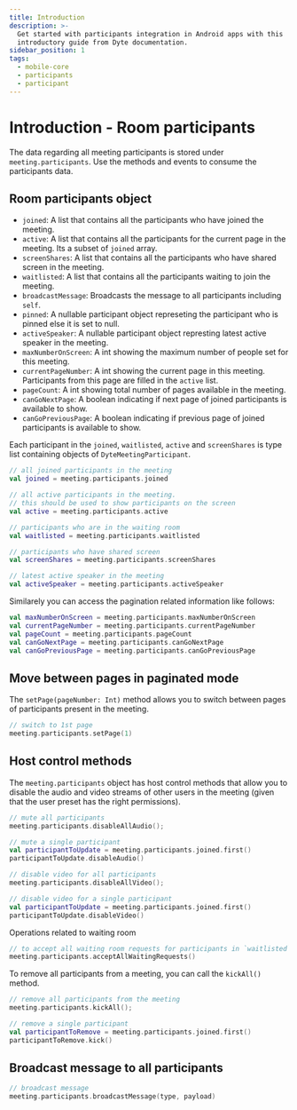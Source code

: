 ```yaml
---
title: Introduction
description: >-
  Get started with participants integration in Android apps with this
  introductory guide from Dyte documentation.
sidebar_position: 1
tags:
  - mobile-core
  - participants
  - participant
---
```


# Introduction - Room participants

The data regarding all meeting participants is stored under `meeting.participants`. Use the methods and events to consume the participants data.

## Room participants object

- `joined`: A list that contains all the participants who have joined the meeting.
- `active`: A list that contains all the participants for the current page in the meeting. Its a subset of `joined` array.
- `screenShares`: A list that contains all the participants who have shared screen in the meeting.
- `waitlisted`: A list that contains all the participants waiting to join the meeting.
- `broadcastMessage`: Broadcasts the message to all participants including `self`.
- `pinned`: A nullable participant object represeting the participant who is pinned else it is set to null.
- `activeSpeaker`: A nullable participant object represting latest active speaker in the meeting. 
- `maxNumberOnScreen`: A int showing the maximum number of people set for this meeting.
- `currentPageNumber`: A int showing the current page in this meeting. Participants from this page are filled in the `active` list.
- `pageCount`: A int showing total number of pages available in the meeting.
- `canGoNextPage`: A boolean indicating if next page of joined  participants is available to show.
- `canGoPreviousPage`: A boolean indicating if previous page of joined  participants is available to show.

Each participant in the `joined`, `waitlisted`, `active` and
`screenShares` is type list containing objects of `DyteMeetingParticipant`.

```kotlin
// all joined participants in the meeting
val joined = meeting.participants.joined

// all active participants in the meeting.
// this should be used to show participants on the screen
val active = meeting.participants.active

// participants who are in the waiting room
val waitlisted = meeting.participants.waitlisted

// participants who have shared screen
val screenShares = meeting.participants.screenShares

// latest active speaker in the meeting
val activeSpeaker = meeting.participants.activeSpeaker
```

Similarely you can access the pagination related information like follows: 

```kotlin
val maxNumberOnScreen = meeting.participants.maxNumberOnScreen
val currentPageNumber = meeting.participants.currentPageNumber
val pageCount = meeting.participants.pageCount
val canGoNextPage = meeting.participants.canGoNextPage
val canGoPreviousPage = meeting.participants.canGoPreviousPage
```

## Move between pages in paginated mode

The `setPage(pageNumber: Int)` method allows you to switch between pages of participants present in the meeting.

```kotlin
// switch to 1st page
meeting.participants.setPage(1)
```

## Host control methods

The `meeting.participants` object has host control methods that allow you to disable the audio and video streams of other users in the meeting (given that the user preset has the right permissions).

```kotlin
// mute all participants
meeting.participants.disableAllAudio();

// mute a single participant
val participantToUpdate = meeting.participants.joined.first()
participantToUpdate.disableAudio()

// disable video for all participants
meeting.participants.disableAllVideo();

// disable video for a single participant
val participantToUpdate = meeting.participants.joined.first()
participantToUpdate.disableVideo()
```

Operations related to waiting room
```kotlin
// to accept all waiting room requests for participants in `waitlisted` list
meeting.participants.acceptAllWaitingRequests()
```

To remove all participants from a meeting, you can call the `kickAll()` method.

```kotlin
// remove all participants from the meeting
meeting.participants.kickAll();

// remove a single participant
val participantToRemove = meeting.participants.joined.first()
participantToRemove.kick()
```

## Broadcast message to all participants

```kotlin
// broadcast message
meeting.participants.broadcastMessage(type, payload)
```
